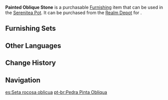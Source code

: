 {{Furnishing Infobox
|id             = 372229
|image          = Item Painted Oblique Stone.png
|category       = Landform
|subcategory    = Rock
|quality        = 3
|adeptal_energy = 20
|load           = 35
|reduced_load   = 24
|description    = Jagged rocks that may be found scattered amidst the sands. If you look at them from a specific angle, they may seem similar to a misshapen clay bottle, twisted this way and then at such a perilous angle that one might reasonably fear that it could fall and shatter by itself.<br />Clay derived from such rocks are especially easy to color, making them a very popular material amongst practitioners of clay masonry.
|source1        = [[Realm Depot]]
}}
'''Painted Oblique Stone''' is a purchasable [[Furnishing]] item that can be used in the [[Serenitea Pot]]. It can be purchased from the [[Realm Depot]] for {{Item|Realm Currency|30|x=80}}.

==Furnishing Sets==
{{Craft Usage}}

==Other Languages==
{{Other Languages
|default_hidden = 1
|en      = Painted Oblique Stone
|zhs     = 斜弧彩陶石
|zhs_rm  = Xié Hú Cǎi Táoshí
|zht     = 斜弧彩陶石
|zht_rm  = Xié Hú Cǎi Táoshí
|ja      = 斜めカーブの彩り陶石
|ja_rm   = Naname Kaabu no Irodori Touseki{{Assumed}}
|ko      = 채색용 기울어진 도석
|ko_rm   = Chaesaekyong Giureojin Doseok
|es      = Seta rocosa oblicua
|fr      = Pierre oblique peinte
|ru      = Расписной гончарный камень
|th      = ดินเผาลาดเอียงสีสด
|th_rm   = 
|vi      = Đá Gốm Vòng Cung
|de      = Terrakotta mit schrägen Mustern
|id      = Terakota Warna yang Miring
|pt      = Pedra Pinta Oblíqua
|tr      = Boyalı Eğri Taş
|it      = Pietra obliqua dipinta
}}

==Change History==
{{Change History|3.1}}

==Navigation==
{{Furnishing Navbox|exterior}}

[[es:Seta rocosa oblicua]]
[[pt-br:Pedra Pinta Oblíqua]]